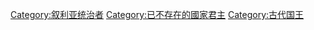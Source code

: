 {{Portal|Ancient Near East}}

{{Cat more|马里 (叙利亚)|l1=l1=Mari}}

[[Category:叙利亚统治者|Category:叙利亚统治者]]
[[Category:已不存在的國家君主|Category:已不存在的國家君主]]
[[Category:古代国王|Category:古代国王]]